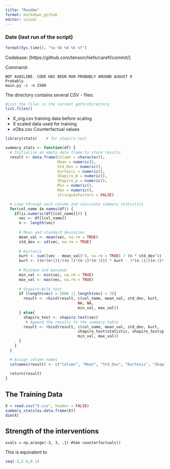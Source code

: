 ```yaml
---
title: "Readme"
format: markdown_github
editor: visual
---
```


### Date (last run of the script)

```r
format(Sys.time(), "%a %b %d %X %Y")
```

Codebase: \[https://github.com/tensorchiefs/carefl/commit/\]

Command:

```         
NOT AVAILIBE. CODE HAS BEEN RUN PROBABLY AROUND AUGUST 9
Probably
main.py -c -n 2500
```

The directory contains several CSV - files:

```R
#List the files in the current getSrcDirectory
list.files()
```

-   X_org.csv training data before scaling
-   X scaled data used for training
-   xObs.csv Counterfactual values

```r
library(stats)    # for shapiro.test

summary_stats <- function(df) {
  # Initialize an empty data frame to store results
  result <- data.frame(Column = character(),
                       Mean = numeric(),
                       Std_Dev = numeric(),
                       Kurtosis = numeric(),
                       Shapiro_W = numeric(),
                       Shapiro_p = numeric(),
                       Min = numeric(),
                       Max = numeric(),
                       stringsAsFactors = FALSE)

  # Loop through each column and calculate summary statistics
  for(col_name in names(df)) {
    if(is.numeric(df[[col_name]])) {
      vec <- df[[col_name]]
      n <- length(vec)
      
      # Mean and standard deviation
      mean_val <- mean(vec, na.rm = TRUE)
      std_dev <- sd(vec, na.rm = TRUE)
      
      # Kurtosis
      kurt <- sum((vec - mean_val)^4, na.rm = TRUE) / (n * std_dev^4)
      kurt <- ((n*(n+1))/((n-1)*(n-2)*(n-3))) * kurt - 3*(n-1)/((n-2)*(n-3))
      
      # Minimum and maximum
      min_val <- min(vec, na.rm = TRUE)
      max_val <- max(vec, na.rm = TRUE)
      
      # Shapiro-Wilk test
      if (length(vec) > 5000 || length(vec) < 3){
        result <- rbind(result, c(col_name, mean_val, std_dev, kurt,
                                NA, NA,
                                min_val, max_val)) 
      } else{
        shapiro_test <- shapiro.test(vec)
         # Append the results to the summary table
        result <- rbind(result, c(col_name, mean_val, std_dev, kurt,
                                shapiro_test$statistic, shapiro_test$p.value,
                                min_val, max_val))  
      }
    }
  }

  # Assign column names
  colnames(result) <- c("Column", "Mean", "Std_Dev", "Kurtosis", "Shapiro_W", "Shapiro_p", "Min", "Max")
  
  return(result)
}
```

## The Training Data

```R
X = read.csv("X.csv", header = FALSE)
summary_stats(as.data.frame(X))
dim(X)
```

## Strength of the interventions

```         
xvals = np.arange(-3, 3, .1) #See counterfactuals()
```

This is equivalent to

```r
seq(-3,2.9,0.1)
```
